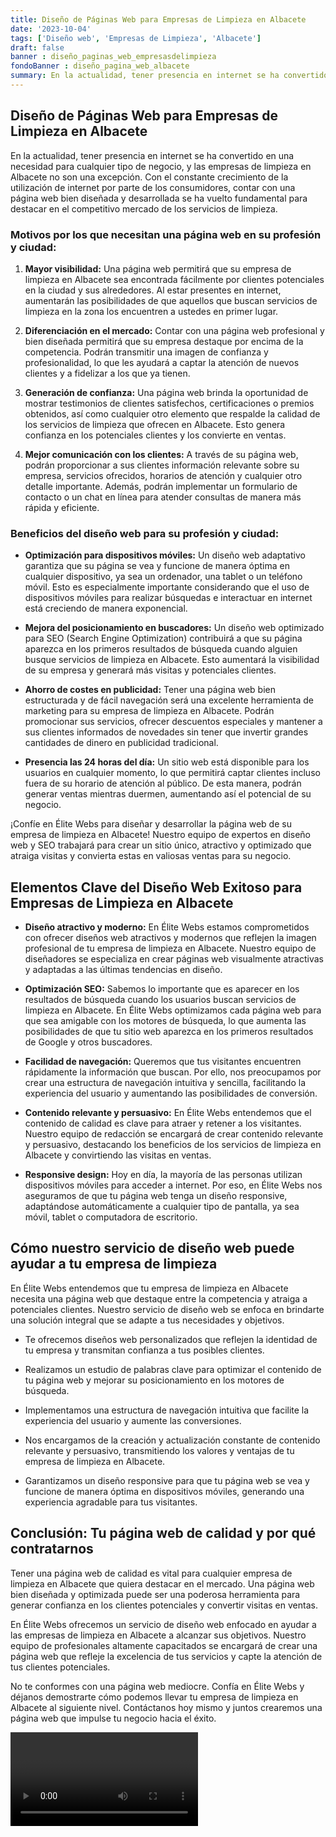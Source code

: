 ```yaml
---
title: Diseño de Páginas Web para Empresas de Limpieza en Albacete
date: '2023-10-04'
tags: ['Diseño web', 'Empresas de Limpieza', 'Albacete']
draft: false
banner : diseño_paginas_web_empresasdelimpieza
fondoBanner : diseño_pagina_web_albacete
summary: En la actualidad, tener presencia en internet se ha convertido en una necesidad para cualquier tipo de negocio, y las empresas de limpieza en Albacete no son una excepción. Con el constante crecimiento de la utilización de internet por parte de los consumidores, contar con una página web bien diseñada y desarrollada se ha vuelto fundamental para destacar en el competitivo mercado de los servicios de limpieza.
---
```


## Diseño de Páginas Web para Empresas de Limpieza en Albacete

En la actualidad, tener presencia en internet se ha convertido en una necesidad para cualquier tipo de negocio, y las empresas de limpieza en Albacete no son una excepción. Con el constante crecimiento de la utilización de internet por parte de los consumidores, contar con una página web bien diseñada y desarrollada se ha vuelto fundamental para destacar en el competitivo mercado de los servicios de limpieza.

### Motivos por los que necesitan una página web en su profesión y ciudad:

1. **Mayor visibilidad:** Una página web permitirá que su empresa de limpieza en Albacete sea encontrada fácilmente por clientes potenciales en la ciudad y sus alrededores. Al estar presentes en internet, aumentarán las posibilidades de que aquellos que buscan servicios de limpieza en la zona los encuentren a ustedes en primer lugar.

2. **Diferenciación en el mercado:** Contar con una página web profesional y bien diseñada permitirá que su empresa destaque por encima de la competencia. Podrán transmitir una imagen de confianza y profesionalidad, lo que les ayudará a captar la atención de nuevos clientes y a fidelizar a los que ya tienen.

3. **Generación de confianza:** Una página web brinda la oportunidad de mostrar testimonios de clientes satisfechos, certificaciones o premios obtenidos, así como cualquier otro elemento que respalde la calidad de los servicios de limpieza que ofrecen en Albacete. Esto genera confianza en los potenciales clientes y los convierte en ventas.

4. **Mejor comunicación con los clientes:** A través de su página web, podrán proporcionar a sus clientes información relevante sobre su empresa, servicios ofrecidos, horarios de atención y cualquier otro detalle importante. Además, podrán implementar un formulario de contacto o un chat en línea para atender consultas de manera más rápida y eficiente.

### Beneficios del diseño web para su profesión y ciudad:

- **Optimización para dispositivos móviles:** Un diseño web adaptativo garantiza que su página se vea y funcione de manera óptima en cualquier dispositivo, ya sea un ordenador, una tablet o un teléfono móvil. Esto es especialmente importante considerando que el uso de dispositivos móviles para realizar búsquedas e interactuar en internet está creciendo de manera exponencial.

- **Mejora del posicionamiento en buscadores:** Un diseño web optimizado para SEO (Search Engine Optimization) contribuirá a que su página aparezca en los primeros resultados de búsqueda cuando alguien busque servicios de limpieza en Albacete. Esto aumentará la visibilidad de su empresa y generará más visitas y potenciales clientes.

- **Ahorro de costes en publicidad:** Tener una página web bien estructurada y de fácil navegación será una excelente herramienta de marketing para su empresa de limpieza en Albacete. Podrán promocionar sus servicios, ofrecer descuentos especiales y mantener a sus clientes informados de novedades sin tener que invertir grandes cantidades de dinero en publicidad tradicional.

- **Presencia las 24 horas del día:** Un sitio web está disponible para los usuarios en cualquier momento, lo que permitirá captar clientes incluso fuera de su horario de atención al público. De esta manera, podrán generar ventas mientras duermen, aumentando así el potencial de su negocio.

¡Confíe en Élite Webs para diseñar y desarrollar la página web de su empresa de limpieza en Albacete! Nuestro equipo de expertos en diseño web y SEO trabajará para crear un sitio único, atractivo y optimizado que atraiga visitas y convierta estas en valiosas ventas para su negocio.

<GifSeo />

<Cta />

## Elementos Clave del Diseño Web Exitoso para Empresas de Limpieza en Albacete

- **Diseño atractivo y moderno:** En Élite Webs estamos comprometidos con ofrecer diseños web atractivos y modernos que reflejen la imagen profesional de tu empresa de limpieza en Albacete. Nuestro equipo de diseñadores se especializa en crear páginas web visualmente atractivas y adaptadas a las últimas tendencias en diseño.

- **Optimización SEO:** Sabemos lo importante que es aparecer en los resultados de búsqueda cuando los usuarios buscan servicios de limpieza en Albacete. En Élite Webs optimizamos cada página web para que sea amigable con los motores de búsqueda, lo que aumenta las posibilidades de que tu sitio web aparezca en los primeros resultados de Google y otros buscadores.

- **Facilidad de navegación:** Queremos que tus visitantes encuentren rápidamente la información que buscan. Por ello, nos preocupamos por crear una estructura de navegación intuitiva y sencilla, facilitando la experiencia del usuario y aumentando las posibilidades de conversión.

- **Contenido relevante y persuasivo:** En Élite Webs entendemos que el contenido de calidad es clave para atraer y retener a los visitantes. Nuestro equipo de redacción se encargará de crear contenido relevante y persuasivo, destacando los beneficios de los servicios de limpieza en Albacete y convirtiendo las visitas en ventas.

- **Responsive design:** Hoy en día, la mayoría de las personas utilizan dispositivos móviles para acceder a internet. Por eso, en Élite Webs nos aseguramos de que tu página web tenga un diseño responsive, adaptándose automáticamente a cualquier tipo de pantalla, ya sea móvil, tablet o computadora de escritorio.

## Cómo nuestro servicio de diseño web puede ayudar a tu empresa de limpieza

En Élite Webs entendemos que tu empresa de limpieza en Albacete necesita una página web que destaque entre la competencia y atraiga a potenciales clientes. Nuestro servicio de diseño web se enfoca en brindarte una solución integral que se adapte a tus necesidades y objetivos.

- Te ofrecemos diseños web personalizados que reflejen la identidad de tu empresa y transmitan confianza a tus posibles clientes.

- Realizamos un estudio de palabras clave para optimizar el contenido de tu página web y mejorar su posicionamiento en los motores de búsqueda.

- Implementamos una estructura de navegación intuitiva que facilite la experiencia del usuario y aumente las conversiones.

- Nos encargamos de la creación y actualización constante de contenido relevante y persuasivo, transmitiendo los valores y ventajas de tu empresa de limpieza en Albacete.

- Garantizamos un diseño responsive para que tu página web se vea y funcione de manera óptima en dispositivos móviles, generando una experiencia agradable para tus visitantes.

## Conclusión: Tu página web de calidad y por qué contratarnos

Tener una página web de calidad es vital para cualquier empresa de limpieza en Albacete que quiera destacar en el mercado. Una página web bien diseñada y optimizada puede ser una poderosa herramienta para generar confianza en los clientes potenciales y convertir visitas en ventas.

En Élite Webs ofrecemos un servicio de diseño web enfocado en ayudar a las empresas de limpieza en Albacete a alcanzar sus objetivos. Nuestro equipo de profesionales altamente capacitados se encargará de crear una página web que refleje la excelencia de tus servicios y capte la atención de tus clientes potenciales.

No te conformes con una página web mediocre. Confía en Élite Webs y déjanos demostrarte cómo podemos llevar tu empresa de limpieza en Albacete al siguiente nivel. Contáctanos hoy mismo y juntos crearemos una página web que impulse tu negocio hacia el éxito.

<Video />

<CtaBot job='Empresas de Limpieza' city='Albacete'/>

<Gmaps query='Albacete+españa+maps' />